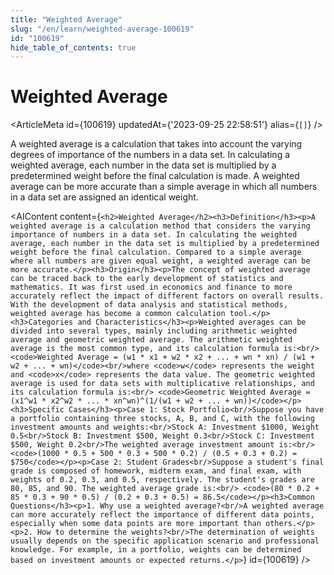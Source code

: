 ```yaml
---
title: "Weighted Average"
slug: "/en/learn/weighted-average-100619"
id: "100619"
hide_table_of_contents: true
---
```



# Weighted Average

<ArticleMeta id={100619} updatedAt={'2023-09-25 22:58:51'} alias={`[]`} />
<div className='border-solid border-b border-t-0 my-4 border-[var(--ifm-color-gray-300)]' />

A weighted average is a calculation that takes into account the varying degrees of importance of the numbers in a data set. In calculating a weighted average, each number in the data set is multiplied by a predetermined weight before the final calculation is made. A weighted average can be more accurate than a simple average in which all numbers in a data set are assigned an identical weight.

<AIContent content={`<h2>Weighted Average</h2><h3>Definition</h3><p>A weighted average is a calculation method that considers the varying importance of numbers in a data set. In calculating the weighted average, each number in the data set is multiplied by a predetermined weight before the final calculation. Compared to a simple average where all numbers are given equal weight, a weighted average can be more accurate.</p><h3>Origin</h3><p>The concept of weighted average can be traced back to the early development of statistics and mathematics. It was first used in economics and finance to more accurately reflect the impact of different factors on overall results. With the development of data analysis and statistical methods, weighted average has become a common calculation tool.</p><h3>Categories and Characteristics</h3><p>Weighted averages can be divided into several types, mainly including arithmetic weighted average and geometric weighted average. The arithmetic weighted average is the most common type, and its calculation formula is:<br/> <code>Weighted Average = (w1 * x1 + w2 * x2 + ... + wn * xn) / (w1 + w2 + ... + wn)</code><br/>where <code>w</code> represents the weight and <code>x</code> represents the data value. The geometric weighted average is used for data sets with multiplicative relationships, and its calculation formula is:<br/> <code>Geometric Weighted Average = (x1^w1 * x2^w2 * ... * xn^wn)^(1/(w1 + w2 + ... + wn))</code></p><h3>Specific Cases</h3><p>Case 1: Stock Portfolio<br/>Suppose you have a portfolio containing three stocks, A, B, and C, with the following investment amounts and weights:<br/>Stock A: Investment $1000, Weight 0.5<br/>Stock B: Investment $500, Weight 0.3<br/>Stock C: Investment $500, Weight 0.2<br/>The weighted average investment amount is:<br/> <code>(1000 * 0.5 + 500 * 0.3 + 500 * 0.2) / (0.5 + 0.3 + 0.2) = $750</code></p><p>Case 2: Student Grades<br/>Suppose a student's final grade is composed of homework, midterm exam, and final exam, with weights of 0.2, 0.3, and 0.5, respectively. The student's grades are 80, 85, and 90. The weighted average grade is:<br/> <code>(80 * 0.2 + 85 * 0.3 + 90 * 0.5) / (0.2 + 0.3 + 0.5) = 86.5</code></p><h3>Common Questions</h3><p>1. Why use a weighted average?<br/>A weighted average can more accurately reflect the importance of different data points, especially when some data points are more important than others.</p><p>2. How to determine the weights?<br/>The determination of weights usually depends on the specific application scenario and professional knowledge. For example, in a portfolio, weights can be determined based on investment amounts or expected returns.</p>`} id={100619} />
